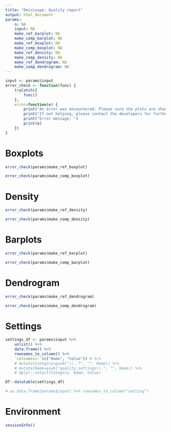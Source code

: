 ```yaml
---
title: "OmicLoupe: Quality report"
output: html_document
params:
    n: NA
    input: NA
    make_ref_barplot: NA
    make_comp_barplot: NA
    make_ref_boxplot: NA
    make_comp_boxplot: NA
    make_ref_density: NA
    make_comp_density: NA
    make_ref_dendrogram: NA
    make_comp_dendrogram: NA
---
```


```r
input <- params$input
error_check <- function(func) {
    tryCatch({
        func()
    },
    error=function(e) {
        print("An error was encountered. Please sure the plots are showing up correctly in OmicLoupe before export.")
        print("If not helping, please contact the developers for further support")
        print("Error message: ")
        print(e)
    })
}
```

# Boxplots

```r
error_check(params$make_ref_boxplot)
```

```r
error_check(params$make_comp_boxplot)
```

# Density

```r
error_check(params$make_ref_density)
```

```r
error_check(params$make_comp_density)
```

# Barplots

```r
error_check(params$make_ref_barplot)
```

```r
error_check(params$make_comp_barplot)
```

# Dendrogram

```r
error_check(params$make_ref_dendrogram)
```

```r
error_check(params$make_comp_dendrogram)
```

# Settings 

```r
settings_df <- params$input %>% 
    unlist() %>% 
    data.frame() %>% 
    rownames_to_column() %>% 
    `colnames<-`(c("Name", "Value")) # %>%
    # mutate(Category=gsub("\\..*", "", Name)) %>%
    # mutate(Name=gsub("quality_settings\\.", "", Name)) %>%
    # dplyr::select(Category, Name, Value)

DT::datatable(settings_df)

# as.data.frame(params$input) %>% rownames_to_column("setting")
```


# Environment

```r
sessionInfo()
```






